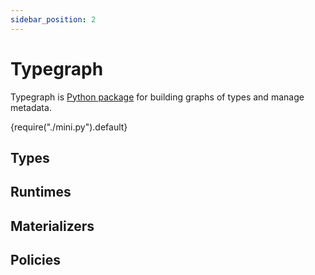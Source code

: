 ```yaml
---
sidebar_position: 2
---
```



# Typegraph

Typegraph is [Python package](https://pypi.org/project/typegraph/) for building graphs of types and manage metadata.

<CodeBlock language="py">{require("./mini.py").default}</CodeBlock>

## Types

## Runtimes

## Materializers

## Policies
